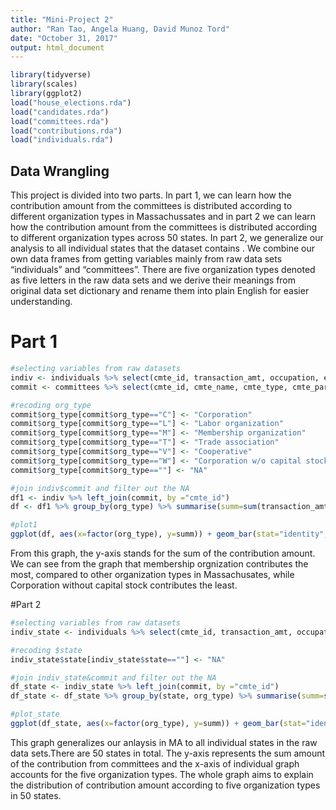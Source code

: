 ```yaml
---
title: "Mini-Project 2"
author: "Ran Tao, Angela Huang, David Munoz Tord"
date: "October 31, 2017"
output: html_document
---
```

```r
library(tidyverse)
library(scales)
library(ggplot2)
load("house_elections.rda")
load("candidates.rda")
load("committees.rda")
load("contributions.rda")
load("individuals.rda")
```
## Data Wrangling
This project is divided into two parts. In part 1, we can learn how the contribution amount from the committees  is distributed according to different organization types in Massachussates and in part 2 we can learn how the contribution amount from the committees  is distributed according to different organization types across 50 states. In part 2, we generalize our analysis to all individual states that the dataset contains . We combine our own data frames from getting variables mainly from raw data sets "individuals" and "committees". There are five organization types denoted as five letters in the raw data sets and we derive their meanings from original data set dictionary and rename them into plain English for easier understanding. 


# Part 1
```r
#selecting variables from raw datasets
indiv <- individuals %>% select(cmte_id, transaction_amt, occupation, employer, state) %>% filter(state=="MA")
commit <- committees %>% select(cmte_id, cmte_name, cmte_type, cmte_party_affiliation, org_type)

#recoding org_type
commit$org_type[commit$org_type=="C"] <- "Corporation"
commit$org_type[commit$org_type=="L"] <- "Labor organization"
commit$org_type[commit$org_type=="M"] <- "Membership organization"
commit$org_type[commit$org_type=="T"] <- "Trade association"
commit$org_type[commit$org_type=="V"] <- "Cooperative"
commit$org_type[commit$org_type=="W"] <- "Corporation w/o capital stock"
commit$org_type[commit$org_type==""] <- "NA"

#join indiv$commit and filter out the NA
df1 <- indiv %>% left_join(commit, by ="cmte_id")
df <- df1 %>% group_by(org_type) %>% summarise(summ=sum(transaction_amt)) %>% filter(org_type %in% c("Corporation", "Labor organization", "Membership organization", "Trade association", "Cooperative", "Corporation w/o capital stock"))

#plot1
ggplot(df, aes(x=factor(org_type), y=summ)) + geom_bar(stat="identity", aes(fill=factor(org_type))) + theme(axis.text.x=element_text(angle=90, hjust=1))+labs(x="Org Type", y="Sum Amount")+scale_y_continuous(breaks=c(0,1000000,2000000,2700000), label=c("0","1000000","2000000","2700000"))
```

From this graph, the y-axis stands for the sum of the contribution amount. We can see from the graph that membership orgnization contributes the most, compared to other organization types in Massachusates, while Corporation without capital stock contributes the least. 


#Part 2
```r

#selecting variables from raw datasets
indiv_state <- individuals %>% select(cmte_id, transaction_amt, occupation, employer, state)

#recoding $state
indiv_state$state[indiv_state$state==""] <- "NA"

#join indiv_state&commit and filter out the NA
df_state <- indiv_state %>% left_join(commit, by ="cmte_id")
df_state <- df_state %>% group_by(state, org_type) %>% summarise(summ=sum(transaction_amt)) %>% filter(org_type != "NA", state %in% c("AL","AK","AZ","AR","CA","CO","CT","DE","FL","GA","HI","ID","IL","IN","IA","KS","KY","LA","ME","MD","MA","MI","MN","MS","MO","MT","NE","NV","NH","NJ","NM","NY","NC","ND","OH","OK","OR","PA","RI","SC","SD","TN","TX","UT","VT","VA","WA","WV","WI","WY"))

#plot_state
ggplot(df_state, aes(x=factor(org_type), y=summ)) + geom_bar(stat="identity", position = position_dodge(), aes(fill=factor(org_type))) + theme(axis.text.x=element_text(angle=90, hjust=1), axis.title=element_text(size=15,face="bold"))+labs(x="Org Type", y="Sum Amount", size =5) + scale_y_continuous(breaks=c(0,1000000,3000000,5000000,7000000,9000000,11000000), label=c("0","1000000","3000000","5000000","7000000","9000000","11000000")) + facet_wrap(~state) 


```

This graph generalizes our anlaysis in MA to all individual states in the raw data sets.There are 50 states in total. The y-axis represents the sum amount of the contribution from committees and the x-axis of individual graph accounts for the five organization types. The whole graph aims to explain the distribution of contribution amount according to five organization types in 50 states. 


